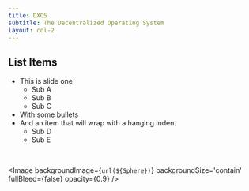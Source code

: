 ```yaml
---
title: DXOS
subtitle: The Decentralized Operating System
layout: col-2
---
```



## List Items

- This is slide one
  - Sub A
  - Sub B
  - Sub C
- With some bullets
- And an item that will wrap with a hanging indent
  - Sub D
  - Sub E

<br/>

<Image
  backgroundImage={`url(${Sphere})`}
  backgroundSize='contain'
  fullBleed={false}
  opacity={0.9}
/>

